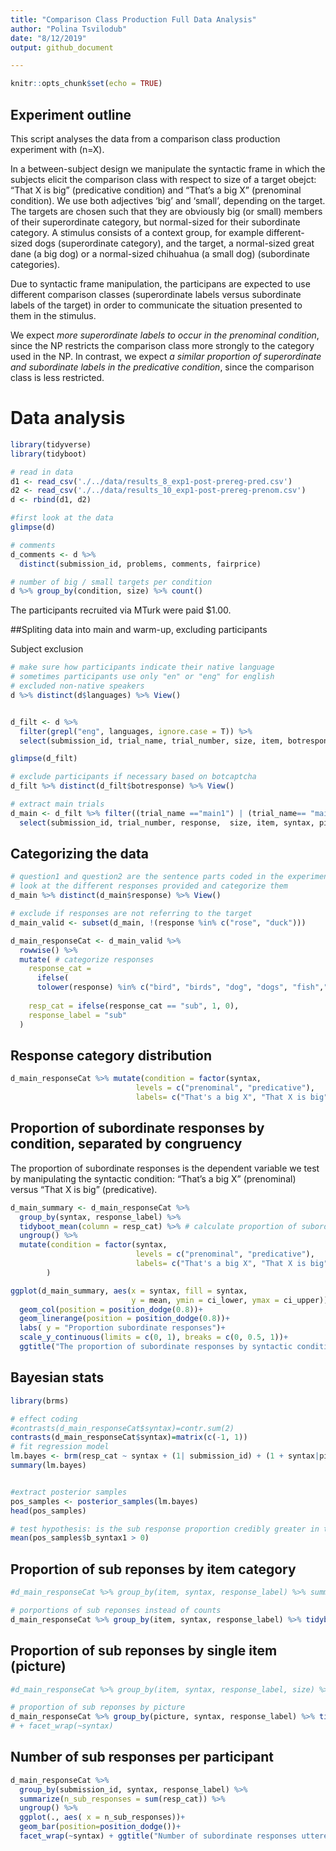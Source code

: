 ```yaml
---
title: "Comparison Class Production Full Data Analysis"
author: "Polina Tsvilodub"
date: "8/12/2019"
output: github_document

---
```


```r
knitr::opts_chunk$set(echo = TRUE)

```
## Experiment outline 
This script analyses the data from a comparison class production experiment with (n=X). 

In a between-subject design we manipulate the syntactic frame in which the subjects elicit the comparison class with respect to size of a target obejct: "That X is big" (predicative condition) and "That's a big X" (prenominal condition). We use both adjectives 'big' and 'small', depending on the target. The targets are chosen such that they are obviously big (or small) members of their superordinate category, but normal-sized for their subordinate category. A stimulus consists of a context group, for example different-sized dogs (superordinate category), and the target, a normal-sized great dane (a big dog) or a normal-sized chihuahua (a small dog) (subordinate categories). 

Due to  syntactic frame manipulation, the participans are expected to use different comparison classes (superordinate labels versus subordinate labels of the target) in order to communicate the situation presented to them in the stimulus. 

We expect _more superordinate labels to occur in the prenominal condition_, since the NP restricts the comparison class more strongly to the category used in the NP. In contrast, we expect _a similar proportion of superordinate and subordinate labels in the predicative condition_, since the comparison class is less restricted.


# Data analysis
```r
library(tidyverse)
library(tidyboot)

# read in data
d1 <- read_csv('./../data/results_8_exp1-post-prereg-pred.csv')
d2 <- read_csv('./../data/results_10_exp1-post-prereg-prenom.csv')
d <- rbind(d1, d2)

#first look at the data
glimpse(d)

# comments
d_comments <- d %>%
  distinct(submission_id, problems, comments, fairprice)

# number of big / small targets per condition
d %>% group_by(condition, size) %>% count()

```

The participants recruited via MTurk were paid $1.00. 


##Spliting data into main and warm-up, excluding participants

Subject exclusion
```r
# make sure how participants indicate their native language 
# sometimes participants use only "en" or "eng" for english
# excluded non-native speakers 
d %>% distinct(d$languages) %>% View()


d_filt <- d %>% 
  filter(grepl("eng", languages, ignore.case = T)) %>%
  select(submission_id, trial_name, trial_number, size, item, botresponse, response, condition,  picture) %>% mutate(size=factor(size), syntax = factor(condition))

glimpse(d_filt)

# exclude participants if necessary based on botcaptcha 
d_filt %>% distinct(d_filt$botresponse) %>% View()

# extract main trials 
d_main <- d_filt %>% filter((trial_name =="main1") | (trial_name== "main2")  ) %>% 
  select(submission_id, trial_number, response,  size, item, syntax, picture)

```

## Categorizing the data 

```r
# question1 and question2 are the sentence parts coded in the experiment 
# look at the different responses provided and categorize them 
d_main %>% distinct(d_main$response) %>% View()

# exclude if responses are not referring to the target 
d_main_valid <- subset(d_main, !(response %in% c("rose", "duck"))) 

d_main_responseCat <- d_main_valid %>%
  rowwise() %>%
  mutate( # categorize responses 
    response_cat =
      ifelse(
      tolower(response) %in% c("bird", "birds", "dog", "dogs", "fish","one plant", "flower", "flowers", "tree", "trees", "animal", "plant"), "super", "sub"),
    
    resp_cat = ifelse(response_cat == "sub", 1, 0),
    response_label = "sub"
  )

```

## Response category distribution
```r
d_main_responseCat %>% mutate(condition = factor(syntax, 
                            levels = c("prenominal", "predicative"),
                            labels= c("That's a big X", "That X is big"))) %>% ggplot(aes(x=response_cat, fill=response_cat)) +geom_bar(position=position_dodge()) + facet_wrap(~syntax)
```

## Proportion of subordinate responses by condition, separated by congruency  

The proportion of subordinate responses is the dependent variable we test by manipulating the syntactic condition: "That's a big X" (prenominal) versus "That X is big" (predicative). 


```r
d_main_summary <- d_main_responseCat %>%
  group_by(syntax, response_label) %>%
  tidyboot_mean(column = resp_cat) %>% # calculate proportion of subordinate labels in the different conditions 
  ungroup() %>%
  mutate(condition = factor(syntax, 
                            levels = c("prenominal", "predicative"),
                            labels= c("That's a big X", "That X is big"))
        )

ggplot(d_main_summary, aes(x = syntax, fill = syntax,
                           y = mean, ymin = ci_lower, ymax = ci_upper))+
  geom_col(position = position_dodge(0.8))+
  geom_linerange(position = position_dodge(0.8))+
  labs( y = "Proportion subordinate responses")+
  scale_y_continuous(limits = c(0, 1), breaks = c(0, 0.5, 1))+
  ggtitle("The proportion of subordinate responses by syntactic condition")


```

## Bayesian stats

```r
library(brms)

# effect coding
#contrasts(d_main_responseCat$syntax)=contr.sum(2)
contrasts(d_main_responseCat$syntax)=matrix(c(-1, 1))
# fit regression model
lm.bayes <- brm(resp_cat ~ syntax + (1| submission_id) + (1 + syntax|picture), data = d_main_responseCat, family = "bernoulli")
summary(lm.bayes)


#extract posterior samples
pos_samples <- posterior_samples(lm.bayes)
head(pos_samples)

# test hypothesis: is the sub response proportion credibly greater in the predicative condition?
mean(pos_samples$b_syntax1 > 0)

```
## Proportion of sub reponses by item category
``` r
#d_main_responseCat %>% group_by(item, syntax, response_label) %>% summarise(nr_sub_resp# sum(resp_cat)) %>% ungroup() %>% ggplot(., aes(x = nr_sub_resp)) + geom_bar() + facet_grid(syntax~item)

# porportions of sub reponses instead of counts
d_main_responseCat %>% group_by(item, syntax, response_label) %>% tidyboot_mean(column = resp_cat) %>% ungroup() %>% ggplot(., aes(x = item, y = mean,  ymin = ci_lower, ymax = ci_upper)) + geom_col(position = position_dodge(0.8)) + geom_linerange(position = position_dodge(0.8)) + facet_wrap(~syntax)

```

## Proportion of sub reponses by single item (picture)
``` r
#d_main_responseCat %>% group_by(item, syntax, response_label, size) %>% summarise(nr_sub_resp = sum(resp_cat)) %>% ungroup() %>% ggplot(., aes(x = nr_sub_resp)) + geom_bar() + facet_grid(syntax + size ~item)

# proportion of sub reponses by picture
d_main_responseCat %>% group_by(picture, syntax, response_label) %>% tidyboot_mean(column = resp_cat) %>% ungroup() %>% ggplot(., aes(x = reorder(picture, mean), y = mean, fill=syntax, ymin = ci_lower, ymax = ci_upper)) + geom_col(position = position_dodge(0.8)) + geom_linerange(position = position_dodge(0.8))  + coord_flip() 
# + facet_wrap(~syntax)
```
## Number of sub responses per participant
``` r
d_main_responseCat %>%
  group_by(submission_id, syntax, response_label) %>%
  summarize(n_sub_responses = sum(resp_cat)) %>%
  ungroup() %>%
  ggplot(., aes( x = n_sub_responses))+
  geom_bar(position=position_dodge())+
  facet_wrap(~syntax) + ggtitle("Number of subordinate responses uttered per participant in the 6 trials")
```

